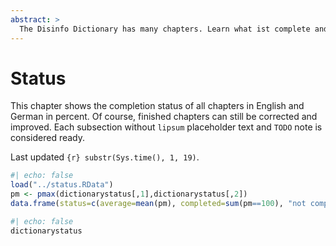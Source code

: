 ```yaml
---
abstract: > 
  The Disinfo Dictionary has many chapters. Learn what ist complete and where you still can contribute. 
---
```



# Status {.unnumbered #sec-status-status}

This chapter shows the completion status of all chapters in English and German in percent. Of course, finished chapters can still be corrected and improved. Each subsection without ```lipsum``` placeholder text and ```TODO``` note is considered ready.

Last updated `{r} substr(Sys.time(), 1, 19)`.

```R
#| echo: false
load("../status.RData")
pm <- pmax(dictionarystatus[,1],dictionarystatus[,2])
data.frame(status=c(average=mean(pm), completed=sum(pm==100), "not completed"=sum(pm!=100), "TOTAL"=length(pm)))
```

```R
#| echo: false
dictionarystatus
```
